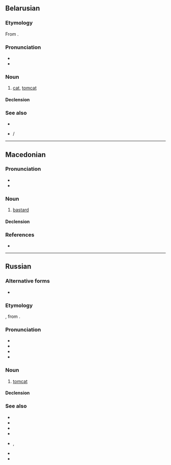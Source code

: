 {{also|қот|kot|Kot|kòt|köt}}
==Belarusian==
{{wikipedia|lang=be}}

===Etymology===
From {{inh|be|sla-pro|*kotъ}}.

===Pronunciation===
* {{be-IPA}}
* {{audio|be|Be-{{PAGENAME}}.ogg|Audio}}

===Noun===
{{be-noun|кот<b.anml>}}

# [[cat]], [[tomcat]]

====Declension====
{{be-ndecl|кот<b.anml>}}

===See also===
* {{l|be|кошка}}
* {{l|be|кацяня́}} / {{l|be|кацянё}}

{{topics|be|Cats|Male animals}}

----
==Macedonian==

===Pronunciation===
* {{mk-IPA}}
* {{hyph|mk|кот}}

===Noun===
{{mk-noun|m|head=кот|ко́тови}}

# {{lb|mk|deregetory}} [[bastard]] {{gl|a contemptible, inconsiderate, overly or arrogantly rude or spiteful person}}
#: {{syn|mk|никаквец|копиле|гад|изрод}}
====Declension====
{{mk-decl-noun-m||котов|pov=1}}

===References===
* {{R:mk:DRMJ|кот}}

----

==Russian==

===Alternative forms===
* {{alter|ru|котъ||ru-PRO}}

===Etymology===
{{inh+|ru|orv|котъ}}, from {{inh|ru|sla-pro|*kotъ}}.

===Pronunciation===
* {{ru-IPA}}
* {{audio|ru|Ru-{{PAGENAME}}.ogg|audio}}
* {{homophones|ru|код}}
* {{rhymes|ru|ot|s=1}}

===Noun===
{{ru-noun+|b|a=an|f=ко́шка|adj=коша́чий|dim=ко́тик|aug=коти́ще|aug2=котя́ра|pej=коша́к}}

# [[tomcat]]
#: {{uxi|ru|'''кот''' [[в]] [[сапог|сапога́х]]|Puss in Boots}}
#: {{uxi|ru|'''кот''' наплакал|nothing to speak of (next to nothing)}}
#: {{ux|ru|[[не|Не]] всё '''коту́''' [[ма́сленица]], [[прийти|придёт]] [[и]] [[вели́кий]] [[пост]].|All good things must come to an end; You have to take the rough with the smooth.}}
#: {{uxi|ru|[[купи́ть]] '''кота́''' [[в]] [[мешок|мешке́]]|to buy a pig in a poke}}

====Declension====
{{ru-noun-table|b|a=an}}

===See also===
* {{l|ru|котёнок}}
* {{l|ru|ко́тик}}
* {{l|ru|ко́шечка}}
* {{l|ru|ко́шка}}
* {{l|ru|коти́ться}}, {{l|ru|окоти́ться}}
* {{l|ru|коша́тник}}
* {{l|ru|Субко́та}}

{{topics|ru|Cats|Male animals}}